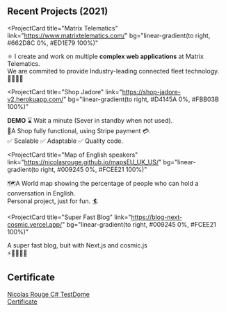 ## Recent Projects (2021)

<ProjectCard
  title="Matrix Telematics"
  link="https://www.matrixtelematics.com/"
  bg="linear-gradient(to right, #662D8C 0%, #ED1E79 100%)"
>
  ⚛ I create and work on multiple <b>complex web applications</b> at
  Matrix Telematics.
    <br />
  We are commited to provide Industry-leading connected fleet technology. 
    <br />
  🚕🚚🚙🚁 
  <br />
</ProjectCard>

<ProjectCard
  title="Shop Jadore"
  link="https://shop-jadore-v2.herokuapp.com/"
  bg="linear-gradient(to right, #D4145A 0%, #FBB03B 100%)"
>
  <b>DEMO</b> ⌛ Wait a minute (Sever in standby when not used).
  <br />
  🛒A Shop fully functional, using Stripe payment 💳.
  <br />
  ✅ Scalable ✅ Adaptable ✅ Quality code.
</ProjectCard>

<ProjectCard
  title="Map of English speakers"
  link="https://nicolasrouge.github.io/mapsEU_UK_US/"
  bg="linear-gradient(to right, #009245 0%, #FCEE21 100%)"
>
  🗺️A World map showing the percentage of people who can hold a conversation in English. 
  <br/>Personal project, just for fun. 🏄 
</ProjectCard>

<ProjectCard
  title="Super Fast Blog"
  link="https://blog-next-cosmic.vercel.app/"
  bg="linear-gradient(to right, #009245 0%, #FCEE21 100%)"
>
 A super fast blog, buit with Next.js and cosmic.js 
 <br/>⚡️🏃🏻💨💨
</ProjectCard>


## Certificate

<a href="https://app.testdome.com/cert/014e1a880ad7419f87dc9bacfab65d20" class="testdome-certificate-stamp silver"><span class="testdome-certificate-name">Nicolas Rouge
</span><span class="testdome-certificate-test-name">C# </span><span class="testdome-certificate-card-logo">TestDome<br />Certificate</span></a>

